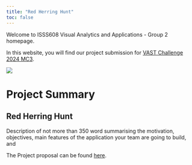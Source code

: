 ```yaml
---
title: "Red Herring Hunt"
toc: false
---
```


Welcome to ISSS608 Visual Analytics and Applications - Group 2 homepage.

In this website, you will find our project submission for [VAST Challenge 2024 MC3](https://vast-challenge.github.io/2024/MC3.html).

![](images/clipboard-3387111181.png)

# Project Summary

## Red Herring Hunt

Description of not more than 350 word summarising the motivation, objectives, main features of the application your team are going to build, and

The Project proposal can be found [here](Overview/Proposal.html).
